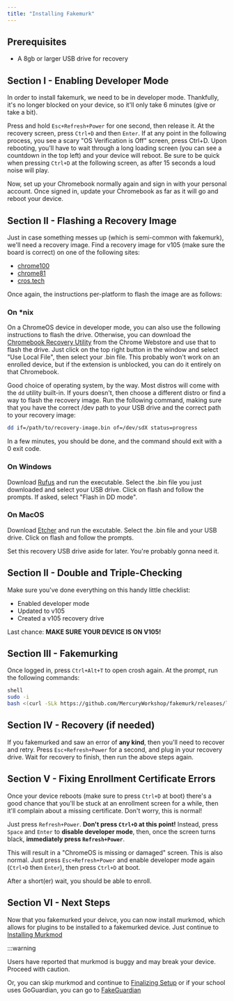 ```yaml
---
title: "Installing Fakemurk"
---
```


## Prerequisites

- A 8gb or larger USB drive for recovery

## Section I - Enabling Developer Mode

In order to install fakemurk, we need to be in developer mode. Thankfully, it's no longer blocked on your device, so it'll only take 6 minutes (give or take a bit).

Press and hold `Esc+Refresh+Power` for one second, then release it. At the recovery screen, press `Ctrl+D` and then `Enter`. If at any point in the following process, you see a scary "OS Verification is Off" screen, press Ctrl+D. Upon rebooting, you'll have to wait through a long loading screen (you can see a countdown in the top left) and your device will reboot. Be sure to be quick when pressing `Ctrl+D` at the following screen, as after 15 seconds a loud noise will play.

Now, set up your Chromebook normally again and sign in with your personal account. Once signed in, update your Chromebook as far as it will go and reboot your device.

## Section II - Flashing a Recovery Image

Just in case something messes up (which is semi-common with fakemurk), we'll need a recovery image. Find a recovery image for v105 (make sure the board is correct) on one of the following sites:

- [chrome100](https://chrome100.dev/)
- [chrome81](https://rainestorme.github.io/chrome81/)
- [cros.tech](https://cros.tech/)

Once again, the instructions per-platform to flash the image are as follows:

### On *nix

On a ChromeOS device in developer mode, you can also use the following instructions to flash the drive. Otherwise, you can download the [Chromebook Recovery Utility](https://chromewebstore.google.com/detail/chromebook-recovery-utili/pocpnlppkickgojjlmhdmidojbmbodfm) from the Chrome Webstore and use that to flash the drive. Just click on the top right button in the window and select "Use Local File", then select your .bin file. This probably won't work on an enrolled device, but if the extension is unblocked, you can do it entirely on that Chromebook.

Good choice of operating system, by the way. Most distros will come with the `dd` utility built-in. If yours doesn't, then choose a different distro or find a way to flash the recovery image. Run the following command, making sure that you have the correct /dev path to your USB drive and the correct path to your recovery image:

```sh
dd if=/path/to/recovery-image.bin of=/dev/sdX status=progress
```

In a few minutes, you should be done, and the command should exit with a 0 exit code.

### On Windows

Download [Rufus](https://rufus.ie/) and run the executable. Select the .bin file you just downloaded and select your USB drive. Click on flash and follow the prompts. If asked, select "Flash in DD mode".

### On MacOS

Download [Etcher](https://www.balena.io/etcher) and run the excutable. Select the .bin file and your USB drive. Click on flash and follow the prompts.

Set this recovery USB drive aside for later. You're probably gonna need it.

## Section II - Double and Triple-Checking

Make sure you've done everything on this handy little checklist:

- Enabled developer mode
- Updated to v105
- Created a v105 recovery drive

Last chance: **MAKE SURE YOUR DEVICE IS ON V105!**

## Section III - Fakemurking

Once logged in, press `Ctrl+Alt+T` to open crosh again. At the prompt, run the following commands:

```sh
shell
sudo -i
bash <(curl -SLk https://github.com/MercuryWorkshop/fakemurk/releases/latest/download/fakemurk.sh)
```

## Section IV - Recovery (if needed)

If you fakemurked and saw an error of **any kind**, then you'll need to recover and retry. Press `Esc+Refresh+Power` for a second, and plug in your recovery drive. Wait for recovery to finish, then run the above steps again.

## Section V - Fixing Enrollment Certificate Errors

Once your device reboots (make sure to press `Ctrl+D` at boot) there's a good chance that you'll be stuck at an enrollment screen for a while, then it'll complain about a missing certificate. Don't worry, this is normal!

Just press `Refresh+Power`. **Don't press `Ctrl+D` at this point!** Instead, press `Space` and `Enter` to **disable developer mode**, then, once the screen turns black, **immediately press `Refresh+Power`**.

This will result in a "ChromeOS is missing or damaged" screen. This is also normal. Just press `Esc+Refresh+Power` and enable developer mode again (`Ctrl+D` then `Enter`), then press `Ctrl+D` at boot.

After a short(er) wait, you should be able to enroll.

## Section VI - Next Steps

Now that you fakemurked your deivce, you can now install murkmod, which allows for plugins to be installed to a fakemurked device. Just continue to [Installing Murkmod](extras/murkmod)

:::warning

Users have reported that murkmod is buggy and may break your device. Proceed with caution.

Or, you can skip murkmod and continue to [Finalizing Setup](finalizing-setup) or if your school uses GoGuardian, you can go to [FakeGuardian](fakeguardian)
